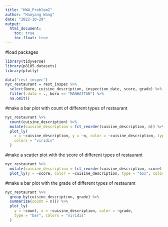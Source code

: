 ```yaml
---
title: "HW4_Problem2"
author: "Haoyang Wang"
date: "2022-10-29"
output:
  html_document:
    toc: true
    toc_float: true
---
```

#load packages
```r
library(tidyverse)
library(p8105.datasets)
library(plotly)
```

```r
data("rest_inspec")
nyc_restaurant = rest_inspec %>% 
  select(boro, cuisine_description, inspection_date, score, grade) %>% 
  filter(.data = ., boro == "MANHATTAN") %>% 
  na.omit()
```

#make a bar plot with count of different types of restaurant
```r
nyc_restaurant %>% 
  count(cuisine_description) %>% 
  mutate(cuisine_description = fct_reorder(cuisine_description, n)) %>% 
  plot_ly(
    x = ~cuisine_description, y = ~n, color = ~cuisine_description, type = "bar",
    colors = "viridis"
  )
```

#make a scatter plot with the score of different types of restaurant
```r
nyc_restaurant %>% 
  mutate(cuisine_description = fct_reorder(cuisine_description, score)) %>% 
  plot_ly(y = ~score, color = ~cuisine_description, type = "box", colors = "viridis")
```

#make a bar plot with the grade of different types of restaurant
```r
nyc_restaurant %>% 
  group_by(cuisine_description, grade) %>% 
  summarize(count = n()) %>% 
  plot_ly(
    y = ~count, x = ~cuisine_description, color = ~grade, 
    type = "bar", colors = "viridis"
  )
```

